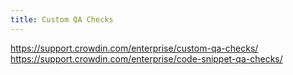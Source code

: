 ```yaml
---
title: Custom QA Checks
---
```


https://support.crowdin.com/enterprise/custom-qa-checks/
https://support.crowdin.com/enterprise/code-snippet-qa-checks/
